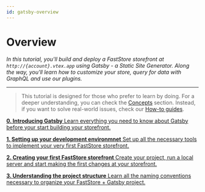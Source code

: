 ```yaml
---
id: gatsby-overview
---
```



# Overview

*In this tutorial, you'll build and deploy a FastStore storefront at `http://{account}.vtex.app` using Gatsby - a Static Site Generator. Along the way, you'll learn how to customize your store, query for data with GraphQL and use our plugins.*

---

> This tutorial is designed for those who prefer to learn by doing. For a deeper understanding, you can check the [Concepts](/conceptual-guides) section. Instead, if you want to solve real-world issues, check our [How-to guides](/how-to-guides).

<StepCard home>

[ **0. Introducing Gatsby** Learn everything you need to know about Gatsby before your start building your storefront.](/tutorials/gatsby/1)

[ **1. Setting up your development environmnet** Set up all the necessary tools to implement your very first FastStore storefront.](/tutorials/gatsby/2)

[**2. Creating your first FastStore storefront** Create your project, run a local server and start making the first changes at your storefront.](/tutorials/gatsby/3)

[**3. Understanding the project structure** Learn all the naming conventions necessary to organize your FastStore + Gatsby project.](/tutorials/gatsby/4)

</StepCard>
